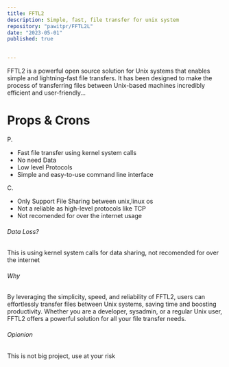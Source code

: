 ```yaml
---
title: FFTL2
description: Simple, fast, file transfer for unix system
repository: "pawitpr/FFTL2L"
date: "2023-05-01"
published: true

  
---
```





FFTL2 is a powerful open source solution for Unix systems that enables simple and lightning-fast file transfers. It has been designed to make the process of transferring files between Unix-based machines incredibly efficient and user-friendly...

# Props & Crons
P.
- Fast file transfer using kernel system calls
- No need Data
- Low level Protocols
- Simple and easy-to-use command line interface

C.
- Only Support File Sharing between unix,linux os
- Not a reliable as high-level protocols like TCP
- Not recomended for over the internet usage
###### Data Loss?
This is using kernel system calls for data sharing, not recomended for over the internet

###### Why
By leveraging the simplicity, speed, and reliability of FFTL2, users can effortlessly transfer files between Unix systems, saving time and boosting productivity. Whether you are a developer, sysadmin, or a regular Unix user, FFTL2 offers a powerful solution for all your file transfer needs.
###### Opionion
This is not big project, use at your risk

